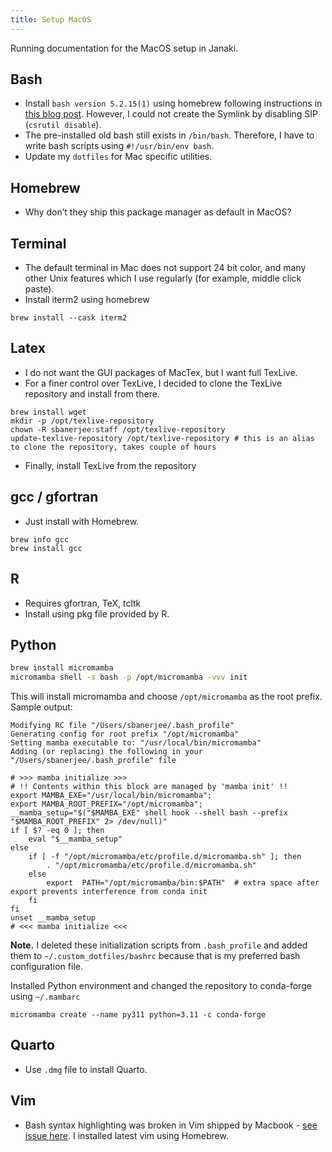 ```yaml
---
title: Setup MacOS 
---
```


Running documentation for the MacOS setup in Janaki.

## Bash

  - Install `bash version 5.2.15(1)` using homebrew following instructions in 
  [this blog post](https://itnext.io/upgrading-bash-on-macos-7138bd1066ba).
  However, I could not create the Symlink by disabling SIP (`csrutil disable`).
  - The pre-installed old bash still exists in `/bin/bash`.
  Therefore, I have to write bash scripts using `#!/usr/bin/env bash`.
  - Update my `dotfiles` for Mac specific utilities.

## Homebrew

  - Why don't they ship this package manager as default in MacOS?

## Terminal

  - The default terminal in Mac does not support 24 bit color,
  and many other Unix features which I use regularly (for example, middle click paste).
  - Install iterm2 using homebrew
  ```
  brew install --cask iterm2
  ```

## Latex

  - I do not want the GUI packages of MacTex, but I want full TexLive.
  - For a finer control over TexLive, I decided to clone the TexLive repository and install from there.
  ```
  brew install wget
  mkdir -p /opt/texlive-repository
  chown -R sbanerjee:staff /opt/texlive-repository
  update-texlive-repository /opt/texlive-repository # this is an alias to clone the repository, takes couple of hours
  ```
  - Finally, install TexLive from the repository

## gcc / gfortran

  - Just install with Homebrew.
  ```
  brew info gcc
  brew install gcc
  ```

## R

  - Requires gfortran, TeX, tcltk
  - Install using pkg file provided by R.

## Python

```bash
brew install micromamba
micromamba shell -s bash -p /opt/micromamba -vvv init
```
This will install micromamba and choose `/opt/micromamba` as the root prefix. Sample output:
```
Modifying RC file "/Users/sbanerjee/.bash_profile"
Generating config for root prefix "/opt/micromamba"
Setting mamba executable to: "/usr/local/bin/micromamba"
Adding (or replacing) the following in your "/Users/sbanerjee/.bash_profile" file

# >>> mamba initialize >>>
# !! Contents within this block are managed by 'mamba init' !!
export MAMBA_EXE="/usr/local/bin/micromamba";
export MAMBA_ROOT_PREFIX="/opt/micromamba";
__mamba_setup="$("$MAMBA_EXE" shell hook --shell bash --prefix "$MAMBA_ROOT_PREFIX" 2> /dev/null)"
if [ $? -eq 0 ]; then
    eval "$__mamba_setup"
else
    if [ -f "/opt/micromamba/etc/profile.d/micromamba.sh" ]; then
        . "/opt/micromamba/etc/profile.d/micromamba.sh"
    else
        export  PATH="/opt/micromamba/bin:$PATH"  # extra space after export prevents interference from conda init
    fi
fi
unset __mamba_setup
# <<< mamba initialize <<<
```
**Note.** I deleted these initialization scripts from `.bash_profile` and added them to `~/.custom_dotfiles/bashrc` 
because that is my preferred bash configuration file.

Installed Python environment and changed the repository to conda-forge using `~/.mambarc`
```
micromamba create --name py311 python=3.11 -c conda-forge
```

## Quarto

  - Use `.dmg` file to install Quarto.

## Vim
 
  - Bash syntax highlighting was broken in Vim shipped by Macbook - 
  [see issue here](https://github.com/vim/vim/issues/11937).
  I installed latest vim using Homebrew.
